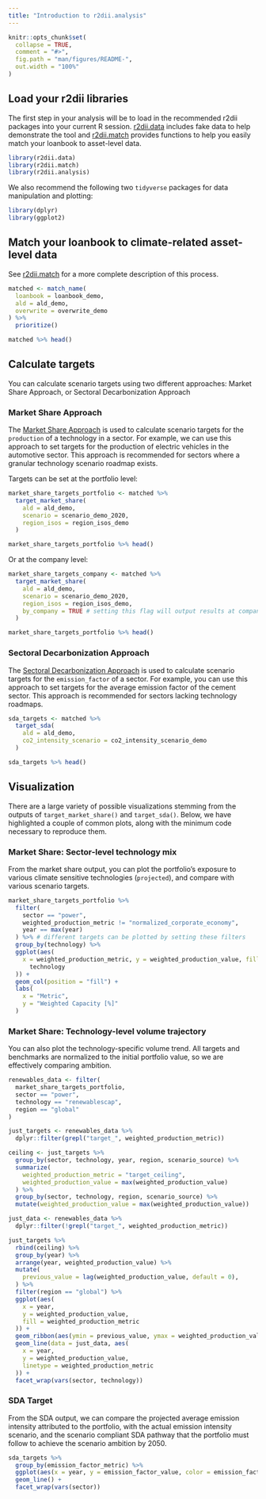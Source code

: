 ```yaml
---
title: "Introduction to r2dii.analysis" 
---
```


```r
knitr::opts_chunk$set(
  collapse = TRUE,
  comment = "#>",
  fig.path = "man/figures/README-",
  out.width = "100%"
)
```

## Load your r2dii libraries

The first step in your analysis will be to load in the recommended r2dii packages 
into your current R session. [r2dii.data](https://2degreesinvesting.github.io/r2dii.data) 
includes fake data to help demonstrate the tool and 
[r2dii.match](https://2degreesinvesting.github.io/r2dii.match) provides functions 
to help you easily match your loanbook to asset-level data.

``` r
library(r2dii.data)
library(r2dii.match)
library(r2dii.analysis)
```

We also recommend the following two `tidyverse` packages for data manipulation 
and plotting:

``` r
library(dplyr)
library(ggplot2)
```

## Match your loanbook to climate-related asset-level data

See [r2dii.match](https://2degreesinvesting.github.io/r2dii.match) for a more 
complete description of this process. 

```r
matched <- match_name(
  loanbook = loanbook_demo,
  ald = ald_demo,
  overwrite = overwrite_demo
) %>%
  prioritize()

matched %>% head()
```

## Calculate targets

You can calculate scenario targets using two different approaches: Market Share Approach, or Sectoral Decarbonization Approach

### Market Share Approach

The [Market Share Approach](https://2degreesinvesting.github.io/r2dii.analysis/articles/target-sda.html) is used to 
calculate scenario targets for the `production` of a technology in a sector. For 
example, we can use this approach to set targets for the production of electric 
vehicles in the automotive sector. This approach is recommended for sectors 
where a granular technology scenario roadmap exists. 

Targets can be set at the portfolio level:

```r
market_share_targets_portfolio <- matched %>%
  target_market_share(
    ald = ald_demo,
    scenario = scenario_demo_2020,
    region_isos = region_isos_demo
  )

market_share_targets_portfolio %>% head()
```

Or at the company level: 
```r
market_share_targets_company <- matched %>%
  target_market_share(
    ald = ald_demo,
    scenario = scenario_demo_2020,
    region_isos = region_isos_demo,
    by_company = TRUE # setting this flag will output results at company-level
  )

market_share_targets_portfolio %>% head()
```

### Sectoral Decarbonization Approach

The [Sectoral Decarbonization Approach](https://2degreesinvesting.github.io/r2dii.analysis/articles/target-market-share.html) is 
used to calculate scenario targets for the `emission_factor` of a sector. For 
example, you can use this approach to set targets for the average emission factor 
of the cement sector. This approach is recommended for sectors lacking technology 
roadmaps. 

```r
sda_targets <- matched %>%
  target_sda(
    ald = ald_demo,
    co2_intensity_scenario = co2_intensity_scenario_demo
  )

sda_targets %>% head()
```

## Visualization

There are a large variety of possible visualizations stemming from the outputs 
of `target_market_share()` and `target_sda()`. Below, we have highlighted a couple of 
common plots, along with the minimum code necessary to reproduce them. 

### Market Share: Sector-level technology mix

From the market share output, you can plot the portfolio's exposure to various 
climate sensitive technologies (`projected`), and compare with various scenario 
targets.

```r
market_share_targets_portfolio %>%
  filter(
    sector == "power",
    weighted_production_metric != "normalized_corporate_economy",
    year == max(year)
  ) %>% # different targets can be plotted by setting these filters
  group_by(technology) %>%
  ggplot(aes(
    x = weighted_production_metric, y = weighted_production_value, fill =
      technology
  )) +
  geom_col(position = "fill") +
  labs(
    x = "Metric",
    y = "Weighted Capacity [%]"
  )
```

### Market Share: Technology-level volume trajectory

You can also plot the technology-specific volume trend. All targets and 
benchmarks are normalized to the initial portfolio value, so we are effectively 
comparing ambition. 

```r
renewables_data <- filter(
  market_share_targets_portfolio,
  sector == "power",
  technology == "renewablescap",
  region == "global"
)

just_targets <- renewables_data %>%
  dplyr::filter(grepl("target_", weighted_production_metric))

ceiling <- just_targets %>%
  group_by(sector, technology, year, region, scenario_source) %>%
  summarize(
    weighted_production_metric = "target_ceiling",
    weighted_production_value = max(weighted_production_value)
  ) %>%
  group_by(sector, technology, region, scenario_source) %>%
  mutate(weighted_production_value = max(weighted_production_value))

just_data <- renewables_data %>%
  dplyr::filter(!grepl("target_", weighted_production_metric))

just_targets %>%
  rbind(ceiling) %>%
  group_by(year) %>%
  arrange(year, weighted_production_value) %>%
  mutate(
    previous_value = lag(weighted_production_value, default = 0),
  ) %>%
  filter(region == "global") %>%
  ggplot(aes(
    x = year,
    y = weighted_production_value,
    fill = weighted_production_metric
  )) +
  geom_ribbon(aes(ymin = previous_value, ymax = weighted_production_value)) +
  geom_line(data = just_data, aes(
    x = year,
    y = weighted_production_value,
    linetype = weighted_production_metric
  )) +
  facet_wrap(vars(sector, technology))
```

### SDA Target

From the SDA output, we can compare the projected average emission intensity 
attributed to the portfolio, with the actual emission intensity scenario, and the 
scenario compliant SDA pathway that the portfolio must follow to achieve the 
scenario ambition by 2050.

```r
sda_targets %>%
  group_by(emission_factor_metric) %>%
  ggplot(aes(x = year, y = emission_factor_value, color = emission_factor_metric)) +
  geom_line() +
  facet_wrap(vars(sector))
```
